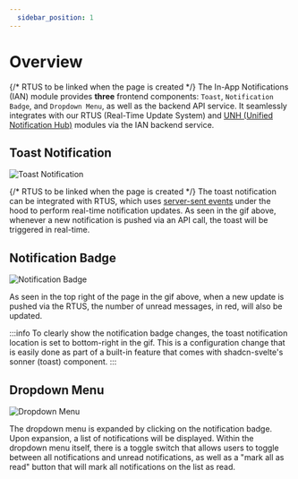 ```yaml
---
  sidebar_position: 1
---
```


# Overview
{/* RTUS to be linked when the page is created  */}
The In-App Notifications (IAN) module provides **three** frontend components: `Toast`, `Notification Badge`, and `Dropdown Menu`, as well as the backend API service. It seamlessly integrates with our RTUS (Real-Time Update System) and [UNH (Unified Notification Hub)](../80_unh/introduction.md) modules via the IAN backend service.

## Toast Notification
![Toast Notification](/img/modules/ian/web/toast_notification.gif)

{/* RTUS to be linked when the page is created */}
The toast notification can be integrated with RTUS, which uses [server-sent events](https://developer.mozilla.org/en-US/docs/Web/API/Server-sent_events) under the hood to perform real-time notification updates. As seen in the gif above, whenever a new notification is pushed via an API call, the toast will be triggered in real-time.

## Notification Badge
![Notification Badge](/img/modules/ian/web/notification_badge.gif)

As seen in the top right of the page in the gif above, when a new update is pushed via the RTUS, the number of unread messages, in red, will also be updated.

:::info
To clearly show the notification badge changes, the toast notification location is set to bottom-right in the gif. This is a configuration change that is easily done as part of a built-in feature that comes with shadcn-svelte's sonner (toast) component.
:::

## Dropdown Menu
![Dropdown Menu](/img/modules/ian/web/dropdown_menu.gif)

The dropdown menu is expanded by clicking on the notification badge. Upon expansion, a list of notifications will be displayed. Within the dropdown menu itself, there is a toggle switch that allows users to toggle between all notifications and unread notifications, as well as a "mark all as read" button that will mark all notifications on the list as read.
